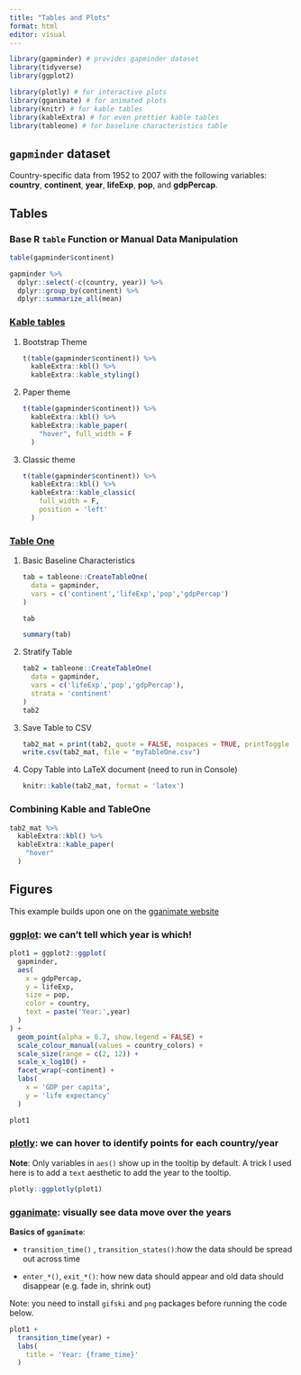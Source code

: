 ```yaml
---
title: "Tables and Plots"
format: html
editor: visual
---
```


```r
library(gapminder) # provides gapminder dataset
library(tidyverse)
library(ggplot2)

library(plotly) # for interactive plots
library(gganimate) # for animated plots
library(knitr) # for kable tables
library(kableExtra) # for even prettier kable tables
library(tableone) # for baseline characteristics table
```

## `gapminder` dataset

Country-specific data from 1952 to 2007 with the following variables: **country**, **continent**, **year**, **lifeExp**, **pop**, and **gdpPercap**.

## Tables

### Base R `table` Function or Manual Data Manipulation

```r
table(gapminder$continent)
```

```r
gapminder %>%
  dplyr::select(-c(country, year)) %>%
  dplyr::group_by(continent) %>%
  dplyr::summarize_all(mean)
```

### [Kable tables](https://bookdown.org/yihui/rmarkdown-cookbook/kable.html)

1.  Bootstrap Theme

    ```r
    t(table(gapminder$continent)) %>%
      kableExtra::kbl() %>%
      kableExtra::kable_styling()
    ```

2.  Paper theme

    ```r
    t(table(gapminder$continent)) %>%
      kableExtra::kbl() %>%
      kableExtra::kable_paper(
        "hover", full_width = F
      )
    ```

3.  Classic theme

    ```r
    t(table(gapminder$continent)) %>%
      kableExtra::kbl() %>%
      kableExtra::kable_classic(
        full_width = F,
        position = 'left'
      )
    ```

### [Table One](https://ehsanx.github.io/intro2R/data-summary-with-tableone.html)

1.  Basic Baseline Characteristics

    ```r
    tab = tableone::CreateTableOne(
      data = gapminder,
      vars = c('continent','lifeExp','pop','gdpPercap')
    )

    tab
    ```

    ```r
    summary(tab)
    ```

2.  Stratify Table

    ```r
    tab2 = tableone::CreateTableOne(
      data = gapminder,
      vars = c('lifeExp','pop','gdpPercap'),
      strata = 'continent'
    )
    tab2
    ```

3.  Save Table to CSV

    ```r
    tab2_mat = print(tab2, quote = FALSE, nospaces = TRUE, printToggle = FALSE)
    write.csv(tab2_mat, file = "myTableOne.csv")
    ```

4.  Copy Table into LaTeX document (need to run in Console)

    ```r
    knitr::kable(tab2_mat, format = 'latex')
    ```

### Combining Kable and TableOne

```r
tab2_mat %>%
  kableExtra::kbl() %>%
  kableExtra::kable_paper(
    "hover"
  )
```

## Figures

This example builds upon one on the [gganimate website](https://gganimate.com/)

### [ggplot](https://ggplot2-book.org/introduction.html): we can't tell which year is which!

```r
plot1 = ggplot2::ggplot(
  gapminder, 
  aes(
    x = gdpPercap, 
    y = lifeExp, 
    size = pop, 
    color = country, 
    text = paste('Year:',year)
  )
) +
  geom_point(alpha = 0.7, show.legend = FALSE) +
  scale_colour_manual(values = country_colors) +
  scale_size(range = c(2, 12)) +
  scale_x_log10() +
  facet_wrap(~continent) +
  labs(
    x = 'GDP per capita', 
    y = 'life expectancy'
  )

plot1
```

### [plotly](https://plotly.com/r/): we can hover to identify points for each country/year

**Note**: Only variables in `aes()` show up in the tooltip by default. A trick I used here is to add a `text` aesthetic to add the year to the tooltip.

```r
plotly::ggplotly(plot1)
```

### [gganimate](https://gganimate.com/): visually see data move over the years

**Basics of `gganimate`**:

-   `transition_time()` , `transition_states()`:how the data should be spread out across time

-   `enter_*()`, `exit_*()`: how new data should appear and old data should disappear (e.g. fade in, shrink out)

Note: you need to install `gifski` and `png` packages before running the code below.

```r
plot1 +
  transition_time(year) +
  labs(
    title = 'Year: {frame_time}'
  )
```
